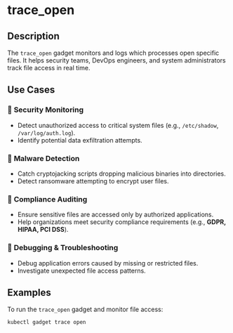 # trace_open

## Description
The `trace_open` gadget monitors and logs which processes open specific files. It helps security teams, DevOps engineers, and system administrators track file access in real time.

## Use Cases
### 🔹 **Security Monitoring**
- Detect unauthorized access to critical system files (e.g., `/etc/shadow`, `/var/log/auth.log`).
- Identify potential data exfiltration attempts.

### 🔹 **Malware Detection**
- Catch cryptojacking scripts dropping malicious binaries into directories.
- Detect ransomware attempting to encrypt user files.

### 🔹 **Compliance Auditing**
- Ensure sensitive files are accessed only by authorized applications.
- Help organizations meet security compliance requirements (e.g., **GDPR, HIPAA, PCI DSS**).

### 🔹 **Debugging & Troubleshooting**
- Debug application errors caused by missing or restricted files.
- Investigate unexpected file access patterns.

## Examples
To run the `trace_open` gadget and monitor file access:
```bash
kubectl gadget trace open
